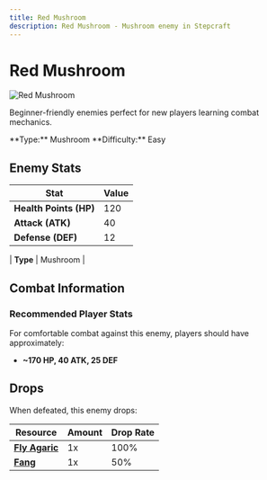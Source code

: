 ```yaml
---
title: Red Mushroom
description: Red Mushroom - Mushroom enemy in Stepcraft
---
```


# Red Mushroom

<div className="flex items-start gap-6 mb-8">
  <div className="flex-shrink-0">
    <img src="/assets/enemies/red_mushroom/mushroom.png" alt="Red Mushroom" className="w-24 h-24 border rounded-lg" />
  </div>
  <div className="flex-1">
    <div className="space-y-2">
      <p className="text-lg text-muted-foreground">Beginner-friendly enemies perfect for new players learning combat mechanics.</p>
      <div className="flex flex-wrap gap-4 text-sm">
        <span className="px-2 py-1 bg-blue-100 dark:bg-blue-900 rounded-md">
          **Type:** Mushroom
        </span><span className="px-2 py-1 bg-red-100 dark:bg-red-900 rounded-md">
          **Difficulty:** Easy
        </span>
      </div>
    </div>
  </div>
</div>

## Enemy Stats

| Stat | Value |
|------|-------|
| **Health Points (HP)** | 120 |
| **Attack (ATK)** | 40 |
| **Defense (DEF)** | 12 |

| **Type** | Mushroom |

## Combat Information

### Recommended Player Stats
For comfortable combat against this enemy, players should have approximately:
- **~170 HP, 40 ATK, 25 DEF**

## Drops

When defeated, this enemy drops:

| Resource | Amount | Drop Rate |
|----------|--------|-----------|
| **[Fly Agaric](/docs/resources/individual/fly_agaric)** | 1x | 100% |
| **[Fang](/docs/resources/individual/fang)** | 1x | 50% |
